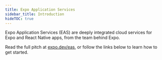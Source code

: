```yaml
---
title: Expo Application Services
sidebar_title: Introduction
hideTOC: true
---
```



Expo Application Services (EAS) are deeply integrated cloud services for Expo and React Native apps, from the team behind Expo.

Read the full pitch at [expo.dev/eas](https://expo.dev/eas), or follow the links below to learn how to get started.

<BoxLink title="EAS Build" description="Compile and sign Android/iOS apps with custom native code in the cloud. Learn more." href="/build/introduction" Icon={BuildIcon} />

<BoxLink title="EAS Submit" description="Upload your app to the Apple App Store or Google Play Store from the cloud with one CLI command. Learn more." href="/submit/introduction" Icon={EasSubmitIcon} />

<BoxLink title="EAS Update" description="Address small bugs and push quick fixes directly to end-users. Learn more." href="/eas-update/introduction" Icon={UpdateIcon} />

<BoxLink title="EAS Metadata (In Preview)" description="Upload all app store information required to get your app published. Learn more." href="/eas/metadata/" Icon={EasMetadataIcon} />
